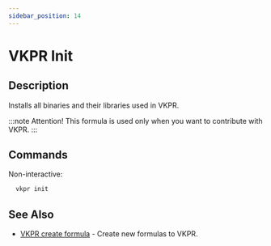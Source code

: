 ```yaml
---
sidebar_position: 14
---
```


# VKPR Init

## Description

Installs all binaries and their libraries used in VKPR.

:::note Attention!
This formula is used only when you want to contribute with VKPR.
:::

## Commands

Non-interactive:

```bash
  vkpr init
```

## See Also

- [VKPR create formula](/docs/commands/vkpr_create) - Create new formulas to VKPR.
